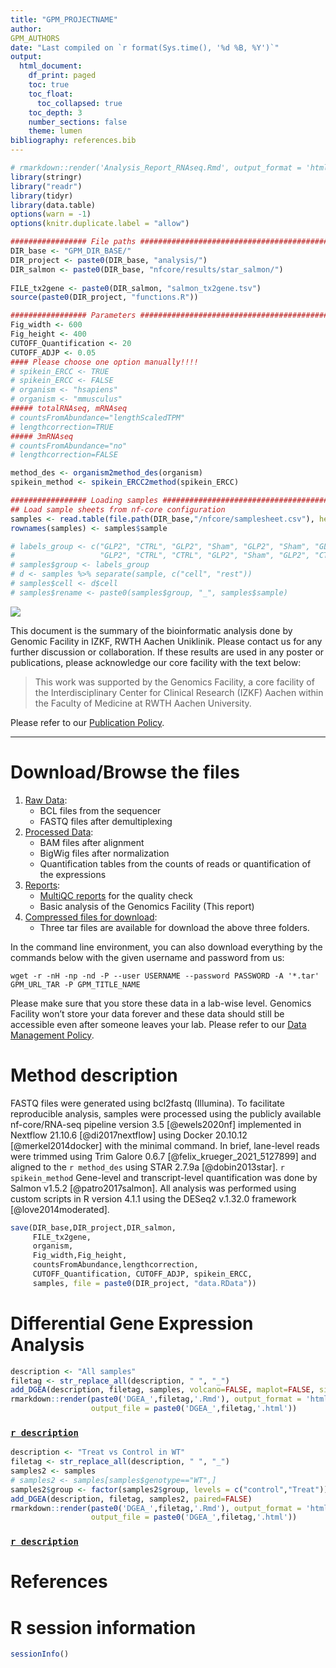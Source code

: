 ```yaml
---
title: "GPM_PROJECTNAME"
author: 
GPM_AUTHORS
date: "Last compiled on `r format(Sys.time(), '%d %B, %Y')`"
output:
  html_document:
    df_print: paged
    toc: true
    toc_float:
      toc_collapsed: true
    toc_depth: 3
    number_sections: false
    theme: lumen
bibliography: references.bib
---
```


```r
# rmarkdown::render('Analysis_Report_RNAseq.Rmd', output_format = 'html_document', output_file ='Analysis_Report_RNAseq.html')
library(stringr)
library("readr")
library(tidyr)
library(data.table)
options(warn = -1)
options(knitr.duplicate.label = "allow")

################# File paths #####################################################
DIR_base <- "GPM_DIR_BASE/"
DIR_project <- paste0(DIR_base, "analysis/")
DIR_salmon <- paste0(DIR_base, "nfcore/results/star_salmon/")
 
FILE_tx2gene <- paste0(DIR_salmon, "salmon_tx2gene.tsv")
source(paste0(DIR_project, "functions.R"))

################# Parameters #####################################################
Fig_width <- 600
Fig_height <- 400
CUTOFF_Quantification <- 20
CUTOFF_ADJP <- 0.05
#### Please choose one option manually!!!!
# spikein_ERCC <- TRUE
# spikein_ERCC <- FALSE
# organism <- "hsapiens"
# organism <- "mmusculus"
##### totalRNAseq, mRNAseq
# countsFromAbundance="lengthScaledTPM"
# lengthcorrection=TRUE
##### 3mRNAseq
# countsFromAbundance="no"
# lengthcorrection=FALSE

method_des <- organism2method_des(organism) 
spikein_method <- spikein_ERCC2method(spikein_ERCC)

################# Loading samples ################################################
## Load sample sheets from nf-core configuration
samples <- read.table(file.path(DIR_base,"/nfcore/samplesheet.csv"), header=TRUE, sep = ",")
rownames(samples) <- samples$sample

# labels_group <- c("GLP2", "CTRL", "GLP2", "Sham", "GLP2", "Sham", "GLP2", "CTRL", "Sham",
#                   "GLP2", "CTRL", "CTRL", "GLP2", "Sham", "GLP2", "CTRL", "Sham")
# samples$group <- labels_group
# d <- samples %>% separate(sample, c("cell", "rest"))
# samples$cell <- d$cell
# samples$rename <- paste0(samples$group, "_", samples$sample)

```


![](RWTH_IZKF_GF_Logo_rgb.png)

This document is the summary of the bioinformatic analysis done by Genomic Facility in IZKF, RWTH Aachen Uniklinik. Please contact us for any further discussion or collaboration. If these results are used in any poster or publications, please acknowledge our core facility with the text below:

> This work was supported by the Genomics Facility, a core facility of the Interdisciplinary Center for Clinical Research (IZKF) Aachen within the Faculty of Medicine at RWTH Aachen University.

Please refer to our [Publication Policy](https://genomics.rwth-aachen.de/services/publication-policy/).

***

# Download/Browse the files

1. [Raw Data](GPM_URL_1_Raw_data): 
    * BCL files from the sequencer
    * FASTQ files after demultiplexing
2. [Processed Data](GPM_URL_2_Processed_data): 
    * BAM files after alignment
    * BigWig files after normalization
    * Quantification tables from the counts of reads or quantification of the expressions
3. [Reports](GPM_URL_3_Reports):
    * [MultiQC reports](GPM_URL_3_Reports/multiqc/multiqc_report.html) for the quality check
    * Basic analysis of the Genomics Facility (This report)
4. [Compressed files for download](GPM_URL_TAR):
    * Three tar files are available for download the above three folders.
  
In the command line environment, you can also download everything by the commands below with the given username and password from us:

```
wget -r -nH -np -nd -P --user USERNAME --password PASSWORD -A '*.tar' GPM_URL_TAR -P GPM_TITLE_NAME 
```

Please make sure that you store these data in a lab-wise level. Genomics Facility won't store your data forever and these data should still be accessible even after someone leaves your lab. Please refer to our [Data Management Policy](https://genomics.rwth-aachen.de/services/data-management-policy/).

\textcolor{red}{Your data will be deleted according to this policy automatically. Please download everything.}

# Method description

FASTQ files were generated using bcl2fastq (Illumina). To facilitate reproducible analysis, samples were processed using the publicly available nf-core/RNA-seq pipeline version 3.5 [@ewels2020nf] implemented in Nextflow 21.10.6 [@di2017nextflow] using Docker 20.10.12 [@merkel2014docker] with the minimal command. In brief, lane-level reads were trimmed using Trim Galore 0.6.7 [@felix_krueger_2021_5127899] and aligned to the `r method_des` using STAR 2.7.9a [@dobin2013star]. `r spikein_method` Gene-level and transcript-level quantification was done by Salmon v1.5.2 [@patro2017salmon]. All analysis was performed using custom scripts in R version 4.1.1 using the DESeq2 v.1.32.0 framework [@love2014moderated].


```r
save(DIR_base,DIR_project,DIR_salmon,
     FILE_tx2gene,
     organism,
     Fig_width,Fig_height,
     countsFromAbundance,lengthcorrection,
     CUTOFF_Quantification, CUTOFF_ADJP, spikein_ERCC,
     samples, file = paste0(DIR_project, "data.RData"))
```

# Differential Gene Expression Analysis

```r
description <- "All samples"
filetag <- str_replace_all(description, " ", "_")
add_DGEA(description, filetag, samples, volcano=FALSE, maplot=FALSE, sigtable=FALSE, paired=FALSE)
rmarkdown::render(paste0('DGEA_',filetag,'.Rmd'), output_format = 'html_document',
                  output_file = paste0('DGEA_',filetag,'.html'))
```

### [`r description`](`r paste0('DGEA_',filetag,'.html')`)

<!-- ### [Correlation analysis](DGEA_correlation_analysis.html)
### [Genesets Comparisons](DGEA_Geneset_Comparisons.html) -->

```r
description <- "Treat vs Control in WT"
filetag <- str_replace_all(description, " ", "_")
samples2 <- samples
# samples2 <- samples[samples$genotype=="WT",]
samples2$group <- factor(samples2$group, levels = c("control","Treat"))
add_DGEA(description, filetag, samples2, paired=FALSE)
rmarkdown::render(paste0('DGEA_',filetag,'.Rmd'), output_format = 'html_document',
                  output_file = paste0('DGEA_',filetag,'.html'))
```

### [`r description`](`r paste0('DGEA_',filetag,'.html')`)

<!-- # GO Analysis

### [GO Analyses](GO_analyses.html)
### [GO Integration](GO_integration.html) -->

# References

<div id="refs"></div>


# R session information

```r
sessionInfo()
```
